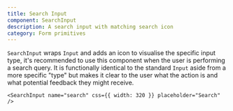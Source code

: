 ```yaml
---
title: Search Input
component: SearchInput
description: A search input with matching search icon
category: Form primitives
---
```


`SearchInput` wraps `Input` and adds an icon to visualise the specific input type, it's recommended to use this component when the user is performing a search query. It is functionally identical to the standard `Input` aside from a more specific "type" but makes it clear to the user what the action is and what potential feedback they might receive.

```tsx preview
<SearchInput name="search" css={{ width: 320 }} placeholder="Search" />
```
